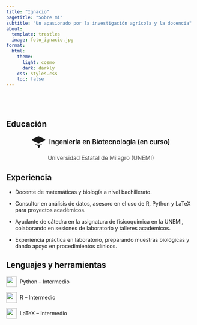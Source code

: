 ```yaml
---
title: "Ignacio"
pagetitle: "Sobre mí"
subtitle: "Un apasionado por la investigación agrícola y la docencia"
about:
  template: trestles
  image: foto_ignacio.jpg
format:
  html:
    theme:
      light: cosmo
      dark: darkly
    css: styles.css
    toc: false
---
```


<div style="height: 40px;"></div>

## Educación

<p style="display: flex; align-items: center; justify-content: center;">
  <svg xmlns="http://www.w3.org/2000/svg" width="36" height="36" fill="currentColor" viewBox="0 0 16 16" style="margin-right: 10px;">
    <path d="M8.211 2.047a.5.5 0 0 0-.422 0L.064 5.387a.5.5 0 0 0 0 .976l7.85 3.339 7.85-3.339a.5.5 0 0 0 0-.976z"/>
    <path d="M4.175 10.74c-.05.122-.1.246-.152.37L7.765 12.87a.5.5 0 0 0 .47 0l3.742-1.748c-.053-.124-.105-.247-.155-.37L8 11.294z"/>
    <path d="M16 4.922L8 8.432 0 4.922 8 1.412l8 3.51zM8.5 14.5c0 .328-.246.592-.5.592s-.5-.264-.5-.592V12.5a.5.5 0 0 1 .5-.5h1a.5.5 0 0 1 .5.5v2z"/>
  </svg>
  <span style="font-size: 1.1rem; font-weight: 600;">Ingeniería en Biotecnología (en curso)</span>
</p>

<p style="text-align: center; font-size: 0.95rem; color: #555;">
  Universidad Estatal de Milagro (UNEMI)
</p>

## Experiencia

- Docente de matemáticas y biología a nivel bachillerato.

- Consultor en análisis de datos, asesoro en el uso de R, Python y LaTeX para proyectos académicos.

- Ayudante de cátedra en la asignatura de fisicoquímica en la UNEMI, colaborando en sesiones de laboratorio y talleres académicos.

- Experiencia práctica en laboratorio, preparando muestras biológicas y dando apoyo en procedimientos clínicos.

## Lenguajes y herramientas

<p style="display: flex; align-items: center;">
  <img src="https://cdn.jsdelivr.net/gh/devicons/devicon/icons/python/python-original.svg" width="28px" style="margin-right: 8px;" />
  Python – Intermedio
</p>

<p style="display: flex; align-items: center;">
  <img src="https://cdn.jsdelivr.net/gh/devicons/devicon/icons/r/r-original.svg" width="28px" style="margin-right: 8px;" />
  R – Intermedio
</p>

<p style="display: flex; align-items: center;">
  <img src="https://cdn.jsdelivr.net/gh/devicons/devicon/icons/latex/latex-original.svg" width="28px" style="margin-right: 8px;" />
  LaTeX – Intermedio
</p>
